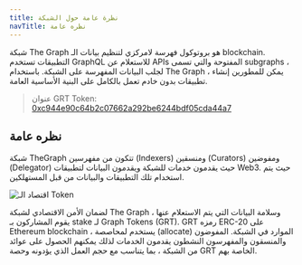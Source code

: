 ```yaml
---
title: نظرة عامة حول الشبكة
navTitle: نظره عامة
---
```


شبكة The Graph هو بروتوكول فهرسة لامركزي لتنظيم بيانات الـ blockchain. التطبيقات تستخدم GraphQL للاستعلام عن APIs المفتوحة والتي تسمى subgraphs ، لجلب البيانات المفهرسة على الشبكة. باستخدام The Graph ، يمكن للمطورين إنشاء تطبيقات بدون خادم تعمل بالكامل على البنية الأساسية العامة.

> عنوان GRT Token: [0xc944e90c64b2c07662a292be6244bdf05cda44a7](https://etherscan.io/token/0xc944e90c64b2c07662a292be6244bdf05cda44a7)

## نظره عامة

شبكة TheGraph تتكون من مفهرسين (Indexers) ومنسقين (Curators) ومفوضين (Delegator) حيث يقدمون خدمات للشبكة ويقدمون البيانات لتطبيقات Web3. حيث يتم استخدام تلك التطبيقات والبيانات من قبل المستهلكين.

![اقتصاد الـ Token](/img/Network-roles@2x.png)

لضمان الأمن الاقتصادي لشبكة The Graph وسلامة البيانات التي يتم الاستعلام عنها ، يقوم المشاركون بـ stake لـ Graph Tokens (GRT). GRT رمزه ERC-20 على Ethereum blockchain ، يستخدم لمحاصصة (allocate) الموارد في الشبكة. المفوضون والمنسقون والمفهرسون النشطون يقدمون الخدمات لذلك يمكنهم الحصول على عوائد من الشبكة ، بما يتناسب مع حجم العمل الذي يؤدونه وحصة GRT الخاصة بهم.
